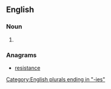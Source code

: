 ==English==

===Noun===
{{head|en|noun plural form}}

# {{plural of|ancestry|lang=en}}

===Anagrams===
* [[resistance#English|resistance]]

[[Category:English plurals ending in "-ies"]]